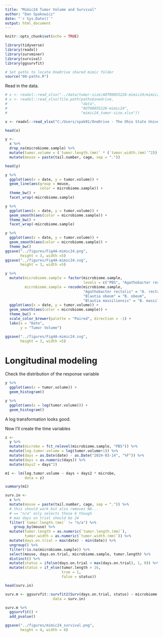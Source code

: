 ```yaml
---
title: "Mimic24 Tumor Volume and Survival"
author: "Dan Spakowicz"
date: "`r Sys.Date()`"
output: html_document
---
```


```r
knitr::opts_chunk$set(echo = TRUE)

library(tidyverse)
library(readxl)
library(survminer)
library(survival)
library(ggsurvfit)

# Set paths to locate OneDrive shared mimic folder
source("00-paths.R")
```

Read in the data.

```r
# x <- readxl::read_xlsx("../data/tumor-size/AOT00055226-mimic24/mimic24_tumor-size.xlsx")
# x <- readxl::read_xlsx(file.path(paths$onedrive, 
#                                  "data", 
#                                  "AOT00055226-mimic24", 
#                                  "mimic24_tumor-size.xlsx"))

x <- readxl::read_xlsx("C:/Users/spak01/OneDrive - The Ohio State University Wexner Medical Center/mimic/data/AOT00055226-mimic24/mimic24_tumor-size.xlsx")

head(x)
```

```r
y <- 
  x %>%
  drop_na(microbiome.sample) %>%
  mutate(tumor.volume = (`tumor.length.(mm)` * (`tumor.width.(mm)`^2)) / 2) %>%
  mutate(mouse = paste(tail.number, cage, sep = "."))

head(y)  
```

```r
y %>%
  ggplot(aes(x = date, y = tumor.volume)) +
  geom_line(aes(group = mouse,
                color = microbiome.sample)) +
  theme_bw() +
  facet_wrap(~microbiome.sample)

```

```r
y %>%
  ggplot(aes(x = date, y = tumor.volume)) +
  geom_smooth(aes(color = microbiome.sample)) +
  theme_bw() +
  facet_wrap(~microbiome.sample)

```

```r

y %>%
  ggplot(aes(x = date, y = tumor.volume)) +
  geom_smooth(aes(color = microbiome.sample)) +
  theme_bw() 
ggsave("../figures/Fig4A-mimic24.png", 
       height = 3, width =5)
ggsave("../figures/Fig4A-mimic24.svg", 
       height = 3, width =5)
```
```r
y %>%
  mutate(microbiome.sample = factor(microbiome.sample, 
                                    levels = c("PBS", "Agathobacter rectalis", "Blautia obeum", "Blautia massiliensis")),
         microbiome.sample = recode(microbiome.sample, 
                                    "Agathobacter rectalis" = "A. rectalis",
                                    "Blautia obeum" = "B. obeum",
                                    "Blautia massiliensis" = "B. massiliensis")) %>%
  ggplot(aes(x = date, y = tumor.volume)) +
  geom_smooth(aes(color = microbiome.sample)) +
  theme_bw() +
  scale_color_brewer(palette = "Paired", direction = -1) +
  labs(x = "Date", 
       y = "Tumor Volume")

ggsave("../figures/Fig4A-mimic24.svg", 
       height = 3, width =5)
```


# Longitudinal modeling

Check the distribution of the response variable

```r
y %>%
  ggplot(aes(x = tumor.volume)) +
  geom_histogram()

y %>%
  ggplot(aes(x = log(tumor.volume))) +
  geom_histogram()
```

A log transformation looks good.

Now I'll create the time variables

```r
z <- 
  y %>%
  mutate(microbe = fct_relevel(microbiome.sample, "PBS")) %>%
  mutate(log.tumor.volume = log(tumor.volume+1)) %>%
  mutate(days = as.Date(date) - as.Date("2024-03-14", "%F")) %>%
  mutate(days = as.numeric(days)) %>%
  mutate(days2 = days^2)
```

```r
m1 <- lm(log.tumor.volume ~ days + days2 * microbe,
         data = z)

summary(m1)
```

```r
surv.in <- 
  x %>%
  mutate(mouse = paste(tail.number, cage, sep = ".")) %>%
  # this should work but also removes NA... 
  # == "n/a" only selects those 6 though
  # max days on trial should be 24 
  filter(`tumor.length.(mm)` != "n/a") %>%
    group_by(mouse) %>%
  mutate(tumor.length = as.numeric(`tumor.length.(mm)`),
         tumor.width = as.numeric(`tumor.width.(mm)`)) %>%
  mutate(days.on.trial = max(date) - min(date)) %>%
  ungroup() %>%
  filter(!is.na(microbiome.sample)) %>%
  select(mouse, days.on.trial, microbiome.sample, tumor.length) %>%
  distinct() %>%
  mutate(status = ifelse(days.on.trial < max(days.on.trial), 1, 0)) %>%
  mutate(status = if_else(tumor.length > 16,
                          true = 1,
                          false = status))

head(surv.in)
```

```r
surv.m <- ggsurvfit::survfit2(Surv(days.on.trial, status) ~ microbiome.sample, 
                      data = surv.in)

surv.m %>%
  ggsurvfit() +
  add_pvalue()

ggsave("../figures/mimic24_survival.png",
       height = 4, width = 6)
```
